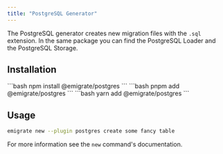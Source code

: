 ```yaml
---
title: "PostgreSQL Generator"
---
```



The PostgreSQL generator creates new migration files with the `.sql` extension. In the same package you can find the <Link href="/plugins/loaders/postgres/">PostgreSQL Loader</Link> and the <Link href="/plugins/storage/postgres/">PostgreSQL Storage</Link>.

## Installation

<Tabs>
  <TabItem label="npm">
    ```bash
    npm install @emigrate/postgres
    ```
  </TabItem>
  <TabItem label="pnpm">
    ```bash
    pnpm add @emigrate/postgres
    ```
  </TabItem>
  <TabItem label="yarn">
    ```bash
    yarn add @emigrate/postgres
    ```
  </TabItem>
</Tabs>

## Usage

```bash
emigrate new --plugin postgres create some fancy table
```

For more information see <Link href="/commands/new/">the `new` command</Link>'s documentation.
